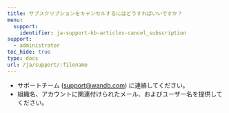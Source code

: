 ---
title: サブスクリプションをキャンセルするにはどうすればいいですか？
menu:
  support:
    identifier: ja-support-kb-articles-cancel_subscription
support:
  - administrator
toc_hide: true
type: docs
url: /ja/support/:filename
---
- サポートチーム (support@wandb.com) に連絡してください。
- 組織名、アカウントに関連付けられたメール、およびユーザー名を提供してください。